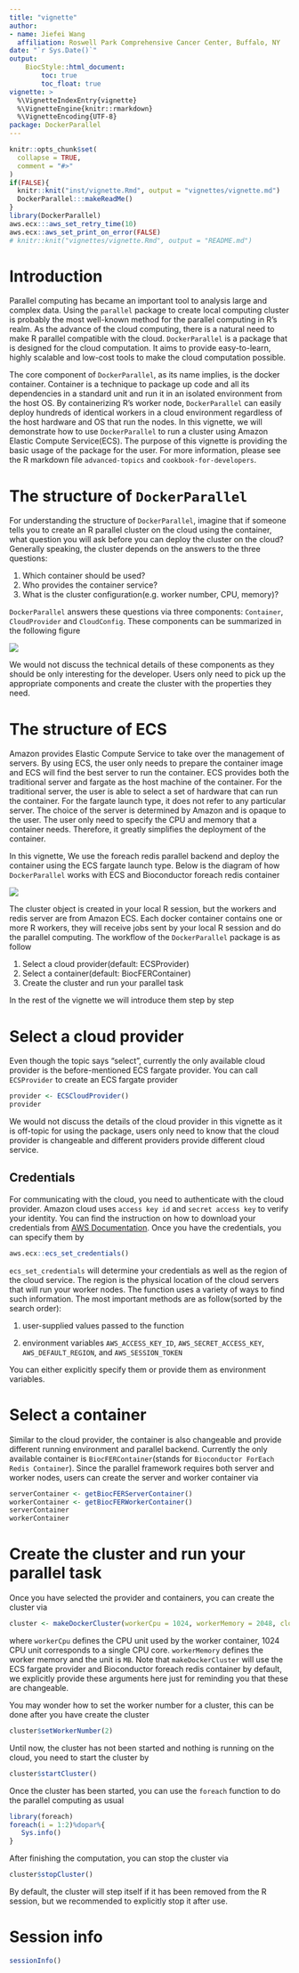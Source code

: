 ```yaml
---
title: "vignette"
author: 
- name: Jiefei Wang
  affiliation: Roswell Park Comprehensive Cancer Center, Buffalo, NY
date: "`r Sys.Date()`"
output:
    BiocStyle::html_document:
        toc: true
        toc_float: true
vignette: >
  %\VignetteIndexEntry{vignette}
  %\VignetteEngine{knitr::rmarkdown}
  %\VignetteEncoding{UTF-8}
package: DockerParallel
---
```


```r
knitr::opts_chunk$set(
  collapse = TRUE,
  comment = "#>"
)
if(FALSE){
  knitr::knit("inst/vignette.Rmd", output = "vignettes/vignette.md")
  DockerParallel:::makeReadMe()
}
library(DockerParallel)
aws.ecx:::aws_set_retry_time(10)
aws.ecx::aws_set_print_on_error(FALSE)
# knitr::knit("vignettes/vignette.Rmd", output = "README.md")
```

# Introduction
Parallel computing has became an important tool to analysis large and complex data. Using the `parallel` package to create local computing cluster is probably the most well-known method for the parallel computing in R's realm. As the advance of the cloud computing, there is a natural need to make R parallel compatible with the cloud. `DockerParallel` is a package that is designed for the cloud computation. It aims to provide easy-to-learn, highly scalable and low-cost tools to make the cloud computation possible.

The core component of `DockerParallel`, as its name implies, is the docker container. Container is a technique to package up code and all its dependencies in a standard unit and run it in an isolated environment from the host OS. By containerizing R's worker node, `DockerParallel` can easily deploy hundreds of identical workers in a cloud environment regardless of the host hardware and OS that run the nodes. In this vignette, we will demonstrate how to use `DockerParallel` to run a cluster using Amazon Elastic Compute Service(ECS). The purpose of this vignette is providing the basic usage of the package for the user. For more information, please see the R markdown file `advanced-topics` and `cookbook-for-developers`.

# The structure of `DockerParallel`
For understanding the structure of `DockerParallel`, imagine that if someone tells you to create an R parallel cluster on the cloud using the container, what question you will ask before you can deploy the cluster on the cloud? Generally speaking, the cluster depends on the answers to the three questions:

1. Which container should be used?
2. Who provides the container service?
3. What is the cluster configuration(e.g. worker number, CPU, memory)?

`DockerParallel` answers these questions via three components:  `Container`, `CloudProvider` and `CloudConfig`. These components can be summarized in the following figure

![](components.jpg)

We would not discuss the technical details of these components as they should be only interesting for the developer. Users only need to pick up the appropriate components and create the cluster with the properties they need. 

# The structure of ECS
Amazon provides Elastic Compute Service to take over the management of servers. By using ECS, the user only needs to prepare the container image and ECS will find the best server to run the container. ECS provides both the traditional server and fargate as the host machine of the container. For the traditional server, the user is able to select a set of hardware that can run the container. For the fargate launch type, it does not refer to any particular server. The choice of the server is determined by Amazon and is opaque to the user. The user only need to specify the CPU and memory that a container needs. Therefore, it greatly simplifies the deployment of the container. 

In this vignette, We use the foreach redis parallel backend and deploy the container using the ECS fargate launch type. Below is the diagram of how `DockerParallel` works with ECS and Bioconductor foreach redis container

![](fargate.jpg)

The cluster object is created in your local R session, but the workers and redis server are from Amazon ECS. Each docker container contains one or more R workers, they will receive jobs sent by your local R session and do the parallel computing. The workflow of the `DockerParallel` package is as follow

1. Select a cloud provider(default: ECSProvider)
2. Select a container(default: BiocFERContainer)
3. Create the cluster and run your parallel task

In the rest of the vignette we will introduce them step by step


# Select a cloud provider
Even though the topic says "select", currently the only available cloud provider is the before-mentioned ECS fargate provider. You can call `ECSProvider` to create an ECS fargate provider 
```r
provider <- ECSCloudProvider()
provider
```
We would not discuss the details of the cloud provider in this vignette as it is off-topic for using the package, users only need to know that the cloud provider is changeable and different providers provide different cloud service.

## Credentials
For communicating with the cloud, you need to authenticate with the cloud provider. Amazon cloud uses `access key id` and `secret access key` to verify your identity. You can find the instruction on how to download your credentials from [AWS Documentation]. Once you have the credentials, you can specify them by
```r
aws.ecx::ecs_set_credentials()
```
`ecs_set_credentials` will determine your credentials as well as the region of the cloud service. The region is the physical location of the cloud servers that will run your worker nodes. The function uses a variety of ways to find such information. The most important methods are as follow(sorted by the search order):

1. user-supplied values passed to the function

2. environment variables `AWS_ACCESS_KEY_ID`, `AWS_SECRET_ACCESS_KEY`, `AWS_DEFAULT_REGION`, and `AWS_SESSION_TOKEN`

You can either explicitly specify them or provide them as environment variables.

[AWS Documentation]: https://docs.aws.amazon.com/IAM/latest/UserGuide/id_credentials_access-keys.html#Using_CreateAccessKey

# Select a container
Similar to the cloud provider, the container is also changeable and provide different running environment and parallel backend. Currently the only available container is `BiocFERContainer`(stands for `Bioconductor ForEach Redis Container`). Since the parallel framework requires both server and worker nodes, users can create the server and worker container via
```r
serverContainer <- getBiocFERServerContainer()
workerContainer <- getBiocFERWorkerContainer()
serverContainer
workerContainer
```


# Create the cluster and run your parallel task
Once you have selected the provider and containers, you can create the cluster via
```r
cluster <- makeDockerCluster(workerCpu = 1024, workerMemory = 2048, cloudProvider = provider, serverContainer = serverContainer, workerContainer = workerContainer)
```
where `workerCpu` defines the CPU unit used by the worker container, 1024 CPU unit corresponds to a single CPU core. `workerMemory` defines the worker memory and the unit is `MB`. Note that `makeDockerCluster` will use the ECS fargate provider and Bioconductor foreach redis container by default, we explicitly provide these arguments here just for reminding you that these are changeable.

You may wonder how to set the worker number for a cluster, this can be done after you have create the cluster
```r
cluster$setWorkerNumber(2)
```
Until now, the cluster has not been started and nothing is running on the cloud, you need to start the cluster by
```r
cluster$startCluster()
```
Once the cluster has been started, you can use the `foreach` function to do the parallel computing as usual
```r
library(foreach)
foreach(i = 1:2)%dopar%{
   Sys.info()
}
```
After finishing the computation, you can stop the cluster via
```r
cluster$stopCluster()
```
By default, the cluster will step itself if it has been removed from the R session, but we recommended to explicitly stop it after use.

# Session info
```r
sessionInfo()
```


